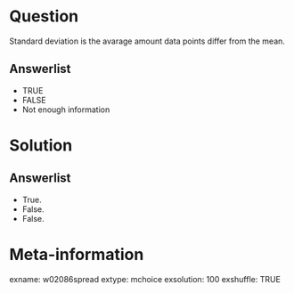 Question
========
Standard deviation is the avarage amount data points differ from the mean.

Answerlist
----------
* TRUE
* FALSE
* Not enough information


Solution
========

Answerlist
----------
* True.
* False.
* False.


Meta-information
================
exname: w02086spread
extype: mchoice
exsolution: 100
exshuffle: TRUE